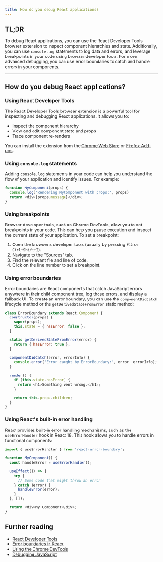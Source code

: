 ```yaml
---
title: How do you debug React applications?
---
```


## TL;DR

To debug React applications, you can use the React Developer Tools browser extension to inspect component hierarchies and state. Additionally, you can use `console.log` statements to log data and errors, and leverage breakpoints in your code using browser developer tools. For more advanced debugging, you can use error boundaries to catch and handle errors in your components.

---

## How do you debug React applications?

### Using React Developer Tools

The React Developer Tools browser extension is a powerful tool for inspecting and debugging React applications. It allows you to:

- Inspect the component hierarchy
- View and edit component state and props
- Trace component re-renders

You can install the extension from the [Chrome Web Store](https://chrome.google.com/webstore/detail/react-developer-tools) or [Firefox Add-ons](https://addons.mozilla.org/en-US/firefox/addon/react-devtools/).

### Using `console.log` statements

Adding `console.log` statements in your code can help you understand the flow of your application and identify issues. For example:

```javascript
function MyComponent(props) {
  console.log('Rendering MyComponent with props:', props);
  return <div>{props.message}</div>;
}
```

### Using breakpoints

Browser developer tools, such as Chrome DevTools, allow you to set breakpoints in your code. This can help you pause execution and inspect the current state of your application. To set a breakpoint:

1. Open the browser's developer tools (usually by pressing `F12` or `Ctrl+Shift+I`).
2. Navigate to the "Sources" tab.
3. Find the relevant file and line of code.
4. Click on the line number to set a breakpoint.

### Using error boundaries

Error boundaries are React components that catch JavaScript errors anywhere in their child component tree, log those errors, and display a fallback UI. To create an error boundary, you can use the `componentDidCatch` lifecycle method or the `getDerivedStateFromError` static method:

```javascript
class ErrorBoundary extends React.Component {
  constructor(props) {
    super(props);
    this.state = { hasError: false };
  }

  static getDerivedStateFromError(error) {
    return { hasError: true };
  }

  componentDidCatch(error, errorInfo) {
    console.error('Error caught by ErrorBoundary:', error, errorInfo);
  }

  render() {
    if (this.state.hasError) {
      return <h1>Something went wrong.</h1>;
    }

    return this.props.children;
  }
}
```

### Using React's built-in error handling

React provides built-in error handling mechanisms, such as the `useErrorHandler` hook in React 18. This hook allows you to handle errors in functional components:

```javascript
import { useErrorHandler } from 'react-error-boundary';

function MyComponent() {
  const handleError = useErrorHandler();

  useEffect(() => {
    try {
      // Some code that might throw an error
    } catch (error) {
      handleError(error);
    }
  }, []);

  return <div>My Component</div>;
}
```

## Further reading

- [React Developer Tools](https://reactjs.org/blog/2015/09/02/new-react-developer-tools.html)
- [Error boundaries in React](https://reactjs.org/docs/error-boundaries.html)
- [Using the Chrome DevTools](https://developers.google.com/web/tools/chrome-devtools)
- [Debugging JavaScript](https://developer.mozilla.org/en-US/docs/Learn/JavaScript/First_steps/Debugging)
